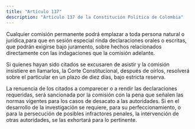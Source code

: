 ```yaml
---
title: "Artículo 137"
description: "Artículo 137 de la Constitución Política de Colombia"
---
```


Cualquier comisión permanente podrá emplazar a toda persona natural o jurídica,para que en sesión especial rinda declaraciones orales o escritas, que podrán exigirse bajo juramento, sobre hechos relacionados directamente con las indagaciones que la comisión adelante.

Si quienes hayan sido citados se excusaren de asistir y la comisión insistiere en llamarlos, la Corte Constitucional, después de oírlos, resolverá sobre el particular en un plazo de diez días, bajo estricta reserva.

La renuencia de los citados a comparecer o a rendir las declaraciones requeridas, será sancionada por la comisión con la pena que señalen las normas vigentes para los casos de desacato a las autoridades. Si en el desarrollo de la investigación se requiere, para su perfeccionamiento, o para la persecución de posibles infractores penales, la intervención de otras autoridades, se las exhortará para lo pertinente.
